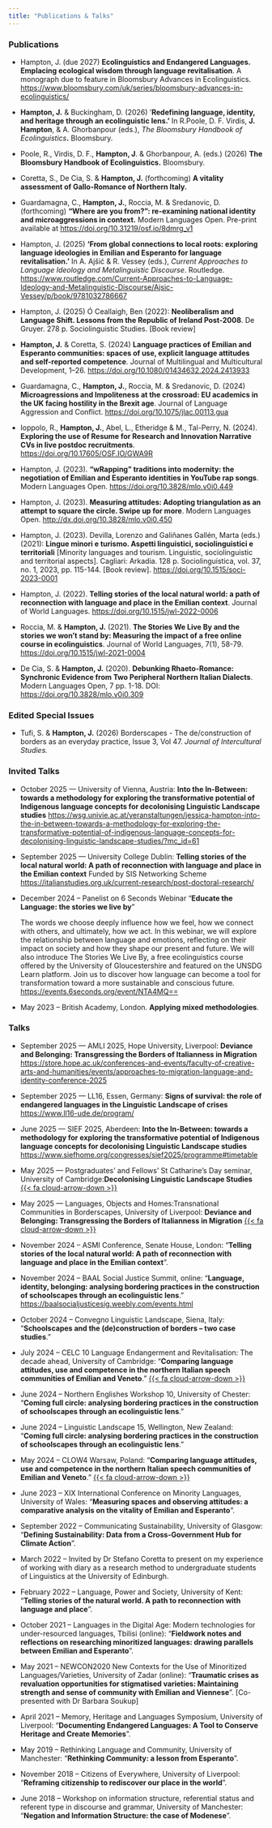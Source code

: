 ```yaml
---
title: "Publications & Talks"
---
```


### Publications

-   Hampton, J. (due 2027) **Ecolinguistics and Endangered Languages. Emplacing ecological wisdom through language revitalisation**. A monograph due to feature in Bloomsbury Advances in Ecolinguistics. <https://www.bloomsbury.com/uk/series/bloomsbury-advances-in-ecolinguistics/>

-   **Hampton, J.** & Buckingham, D. (2026) '**Redefining language, identity, and heritage through an ecolinguistic lens.'** In R.Poole, D. F. Virdis, **J.** **Hampton**, & A. Ghorbanpour (eds.), *The Bloomsbury Handbook of Ecolinguistics***.** Bloomsbury.

-   Poole, R., Virdis, D. F., **Hampton, J**. & Ghorbanpour, A. (eds.) (2026) **The Bloomsbury Handbook of Ecolinguistics.** Bloomsbury.

-   Coretta, S., De Cia, S. & **Hampton, J.** (forthcoming) **A vitality assessment of Gallo-Romance of Northern Italy.**

-   Guardamagna, C., **Hampton, J.**, Roccia, M. & Sredanovic, D. (forthcoming) **“Where are you from?”: re-examining national identity and microaggressions in context.** Modern Languages Open. Pre-print available at <https://doi.org/10.31219/osf.io/8dmrg_v1>

-   Hampton, J. (2025) **‘From global connections to local roots: exploring language ideologies in Emilian and Esperanto for language revitalisation.’** In A. Ajšić & R. Vessey (eds.), *Current Approaches to Language Ideology and Metalinguistic Discourse*. Routledge. <https://www.routledge.com/Current-Approaches-to-Language-Ideology-and-Metalinguistic-Discourse/Ajsic-Vessey/p/book/9781032786667>

-   Hampton, J. (2025) Ó Ceallaigh, Ben (2022): **Neoliberalism and Language Shift. Lessons from the Republic of Ireland Post-2008**. De Gruyer. 278 p. Sociolinguistic Studies. \[Book review\]

-   **Hampton, J.** & Coretta, S. (2024) **Language practices of Emilian and Esperanto communities: spaces of use, explicit language attitudes and self-reported competence**. Journal of Multilingual and Multicultural Development, 1–26. <https://doi.org/10.1080/01434632.2024.2413933>

-   Guardamagna, C., **Hampton, J.**, Roccia, M. & Sredanovic, D. (2024) **Microagressions and Impoliteness at the crossroad: EU academics in the UK facing hostility in the Brexit age**. Journal of Language Aggression and Conflict. <https://doi.org/10.1075/jlac.00113.gua>

-   Ioppolo, R., **Hampton, J.**, Abel, L., Etheridge & M., Tal-Perry, N. (2024). **Exploring the use of Resume for Research and Innovation Narrative CVs in live postdoc recruitments**. <https://doi.org/10.17605/OSF.IO/GWA9R>

-   Hampton, J. (2023). **"wRapping" traditions into modernity: the negotiation of Emilian and Esperanto identities in YouTube rap songs**. Modern Languages Open. <https://doi.org/10.3828/mlo.v0i0.449>

-   Hampton, J. (2023). **Measuring attitudes: Adopting triangulation as an attempt to square the circle. Swipe up for more**. Modern Languages Open. <http://dx.doi.org/10.3828/mlo.v0i0.450>

-   Hampton, J. (2023). Devilla, Lorenzo and Galiñanes Gallén, Marta (eds.) (2021): **Lingue minori e turismo. Aspetti linguistici, sociolinguistici e territoriali** \[Minority languages and tourism. Linguistic, sociolinguistic and territorial aspects\]. Cagliari: Arkadia. 128 p. Sociolinguistica, vol. 37, no. 1, 2023, pp. 115-144. \[Book review\]. <https://doi.org/10.1515/soci-2023-0001>

-   Hampton, J. (2022). **Telling stories of the local natural world: a path of reconnection with language and place in the Emilian context**. Journal of World Languages. <https://doi.org/10.1515/jwl-2022-0006>

-   Roccia, M. & **Hampton, J.** (2021). **The Stories We Live By and the stories we won't stand by: Measuring the impact of a free online course in ecolinguistics**. Journal of World Languages, 7(1), 58-79. <https://doi.org/10.1515/jwl-2021-0004>

-   De Cia, S. & **Hampton, J.** (2020). **Debunking Rhaeto-Romance: Synchronic Evidence from Two Peripheral Northern Italian Dialects**. Modern Languages Open, 7 pp. 1-18. DOI: <https://doi.org/10.3828/mlo.v0i0.309>

### Edited Special Issues

-   Tufi, S. & **Hampton, J.** (2026) Borderscapes - The de/construction of borders as an everyday practice, Issue 3, Vol 47. *Journal of Intercultural Studies.*

### Invited Talks

-   October 2025 — University of Vienna, Austria: **Into the In-Between: towards a methodology for exploring the transformative potential of Indigenous language concepts for decolonising Linguistic Landscape studies** <https://wsg.univie.ac.at/veranstaltungen/jessica-hampton-into-the-in-between-towards-a-methodology-for-exploring-the-transformative-potential-of-indigenous-language-concepts-for-decolonising-linguistic-landscape-studies/?mc_id=61>

-   September 2025 — University College Dublin: **Telling stories of the local natural world: A path of reconnection with language and place in the Emilian context** Funded by SIS Networking Scheme <https://italianstudies.org.uk/current-research/post-doctoral-research/>

-   December 2024 -- Panelist on 6 Seconds Webinar "**Educate the Language: the stories we live by**"

    The words we choose deeply influence how we feel, how we connect with others, and ultimately, how we act. In this webinar, we will explore the relationship between language and emotions, reflecting on their impact on society and how they shape our present and future. We will also introduce The Stories We Live By, a free ecolinguistics course offered by the University of Gloucestershire and featured on the UNSDG Learn platform. Join us to discover how language can become a tool for transformation toward a more sustainable and conscious future. <https://events.6seconds.org/event/NTA4MQ==>

-   May 2023 -- British Academy, London. **Applying mixed methodologies**.

### Talks

-   September 2025 — AMLI 2025, Hope University, Liverpool: **Deviance and Belonging: Transgressing the Borders of Italianness in Migration** <https://store.hope.ac.uk/conferences-and-events/faculty-of-creative-arts-and-humanities/events/approaches-to-migration-language-and-identity-conference-2025>

-   September 2025 — LL16, Essen, Germany: **Signs of survival: the role of endangered languages in the Linguistic Landscape of crises** <https://www.ll16-ude.de/program/>

-   June 2025 — SIEF 2025, Aberdeen: **Into the In-Between: towards a methodology for exploring the transformative potential of Indigenous language concepts for decolonising Linguistic Landscape studies** <https://www.siefhome.org/congresses/sief2025/programme#timetable>

-   May 2025 — Postgraduates' and Fellows' St Catharine's Day seminar, University of Cambridge:**Decolonising Linguistic Landscape Studies** [{{< fa cloud-arrow-down >}}](files/stcat.jpg)

-   May 2025 — Languages, Objects and Homes:Transnational Communities in Borderscapes, University of Liverpool: **Deviance and Belonging: Transgressing the Borders of Italianness in Migration** [{{< fa cloud-arrow-down >}}](files/borderscapes.pdf)

-   November 2024 -- ASMI Conference, Senate House, London: "**Telling stories of the local natural world: A path of reconnection with language and place in the Emilian context**".

-   November 2024 -- BAAL Social Justice Summit, online: "**Language, identity, belonging: analysing bordering practices in the construction of schoolscapes through an ecolinguistic lens**." <https://baalsocialjusticesig.weebly.com/events.html>

-   October 2024 -- Convegno Linguistic Landscape, Siena, Italy: "**Schoolscapes and the (de)construction of borders – two case studies**."

-   July 2024 -- CELC 10 Language Endangerment and Revitalisation: The decade ahead, University of Cambridge: "**Comparing language attitudes, use and competence in the northern Italian speech communities of Emilian and Veneto**." [{{< fa cloud-arrow-down >}}](files/Jess_Hampton_CELC10.pdf)

-   June 2024 -- Northern Englishes Workshop 10, University of Chester: "**Coming full circle: analysing bordering practices in the construction of schoolscapes through an ecolinguistic lens**."

-   June 2024 -- Linguistic Landscape 15, Wellington, New Zealand: "**Coming full circle: analysing bordering practices in the construction of schoolscapes through an ecolinguistic lens**."

-   May 2024 -- CLOW4 Warsaw, Poland: "**Comparing language attitudes, use and competence in the northern Italian speech communities of Emilian and Veneto**." [{{< fa cloud-arrow-down >}}](files/CLOW4.pdf)

-   June 2023 -- XIX International Conference on Minority Languages, University of Wales: "**Measuring spaces and observing attitudes: a comparative analysis on the vitality of Emilian and Esperanto**".

-   September 2022 -- Communicating Sustainability, University of Glasgow: "**Defining Sustainability: Data from a Cross-Government Hub for Climate Action**".

-   March 2022 -- Invited by Dr Stefano Coretta to present on my experience of working with diary as a research method to undergraduate students of Linguistics at the University of Edinburgh.

-   February 2022 -- Language, Power and Society, University of Kent: "**Telling stories of the natural world. A path to reconnection with language and place**".

-   October 2021 -- Languages in the Digital Age: Modern technologies for under-resourced languages, Tbilisi (online): "**Fieldwork notes and reflections on researching minoritized languages: drawing parallels between Emilian and Esperanto**".

-   May 2021 -- NEWCON2020 New Contexts for the Use of Minoritized Languages/Varieties, University of Zadar (online): "**Traumatic crises as revaluation opportunities for stigmatised varieties: Maintaining strength and sense of community with Emilian and Viennese**". \[Co-presented with Dr Barbara Soukup\]

-   April 2021 -- Memory, Heritage and Languages Symposium, University of Liverpool: "**Documenting Endangered Languages: A Tool to Conserve Heritage and Create Memories**".

-   May 2019 -- Rethinking Language and Community, University of Manchester: "**Rethinking Community: a lesson from Esperanto**".

-   November 2018 -- Citizens of Everywhere, University of Liverpool: "**Reframing citizenship to rediscover our place in the world**".

-   June 2018 -- Workshop on information structure, referential status and referent type in discourse and grammar, University of Manchester: "**Negation and Information Structure: the case of Modenese**".
